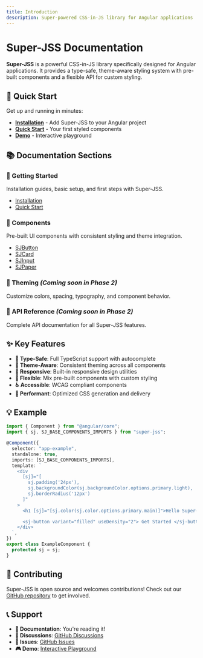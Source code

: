 ```yaml
---
title: Introduction
description: Super-powered CSS-in-JS library for Angular applications
---
```


# Super-JSS Documentation

**Super-JSS** is a powerful CSS-in-JS library specifically designed for Angular applications. It provides a type-safe, theme-aware styling system with pre-built components and a flexible API for custom styling.

## 🚀 Quick Start

Get up and running in minutes:

- **[Installation](./getting-started/installation)** - Add Super-JSS to your Angular project
- **[Quick Start](./getting-started/quick-start)** - Your first styled components
- **[Demo](https://sjssdemo.netlify.app)** - Interactive playground

## 📚 Documentation Sections

### 🎯 Getting Started

Installation guides, basic setup, and first steps with Super-JSS.

- [Installation](./getting-started/installation)
- [Quick Start](./getting-started/quick-start)

### 🧩 Components

Pre-built UI components with consistent styling and theme integration.

- [SJButton](./components/sj-button)
- [SJCard](./components/sj-card)
- [SJInput](./components/sj-input)
- [SJPaper](./components/sj-paper)

### 🎨 Theming _(Coming soon in Phase 2)_

Customize colors, spacing, typography, and component behavior.

### 📖 API Reference _(Coming soon in Phase 2)_

Complete API documentation for all Super-JSS features.

## ✨ Key Features

- **🎯 Type-Safe**: Full TypeScript support with autocomplete
- **🎨 Theme-Aware**: Consistent theming across all components
- **📱 Responsive**: Built-in responsive design utilities
- **🔧 Flexible**: Mix pre-built components with custom styling
- **♿ Accessible**: WCAG compliant components
- **🚀 Performant**: Optimized CSS generation and delivery

## 💡 Example

```typescript
import { Component } from "@angular/core";
import { sj, SJ_BASE_COMPONENTS_IMPORTS } from "super-jss";

@Component({
  selector: "app-example",
  standalone: true,
  imports: [SJ_BASE_COMPONENTS_IMPORTS],
  template: `
    <div
      [sj]="[
        sj.padding('24px'),
        sj.backgroundColor(sj.backgroundColor.options.primary.light),
        sj.borderRadius('12px')
      ]"
    >
      <h1 [sj]="[sj.color(sj.color.options.primary.main)]">Hello Super-JSS!</h1>

      <sj-button variant="filled" useDensity="2"> Get Started </sj-button>
    </div>
  `,
})
export class ExampleComponent {
  protected sj = sj;
}
```

## 🤝 Contributing

Super-JSS is open source and welcomes contributions! Check out our [GitHub repository](https://github.com/super-jss/super-jss) to get involved.

## 📞 Support

- **📖 Documentation**: You're reading it!
- **💬 Discussions**: [GitHub Discussions](https://github.com/super-jss/super-jss/discussions)
- **🐛 Issues**: [GitHub Issues](https://github.com/super-jss/super-jss/issues)
- **🎮 Demo**: [Interactive Playground](https://sjssdemo.netlify.app)
